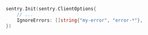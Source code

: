 <SignInNote />

```go
sentry.Init(sentry.ClientOptions{
	// ...
    IgnoreErrors: []string{"my-error", "error-*"},
})
```
